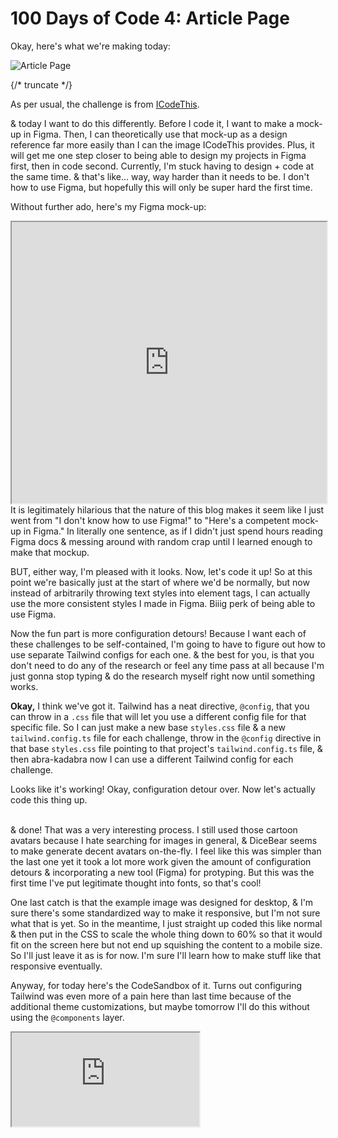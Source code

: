 
# 100 Days of Code 4: Article Page

Okay, here's what we're making today:

![Article Page](./article_page.webp)

{/* truncate */}

As per usual, the challenge is from [ICodeThis](https://icodethis.com/modes/design-to-code/49/submissions).

& today I want to do this differently. Before I code it, I want to make a
mock-up in Figma. Then, I can theoretically use that mock-up as a design
reference far more easily than I can the image ICodeThis provides. Plus, it will
get me one step closer to being able to design my projects in Figma first, then
in code second. Currently, I'm stuck having to design + code at the same time. &
that's like... way, way harder than it needs to be. I don't how to use Figma,
but hopefully this will only be super hard the first time.

Without further ado, here's my Figma mock-up:

<iframe
  style={{
    border: '1px solid rgba(0, 0, 0, 0.1)',
  }}
  width='100%'
  height='450'
  src='https://www.figma.com/embed?embed_host=share&url=https%3A%2F%2Fwww.figma.com%2Ffile%2F39ABvxaO36tLLFcjxfwMac%2F100-Days-of-Coding-4%253A-Article-Page%3Ftype%3Ddesign%26node-id%3D0%253A1%26mode%3Ddesign%26t%3DDgFcw7zvSsz33GUf-1'
  allowFullScreen
></iframe>
<br />
It is legitimately hilarious that the nature of this blog makes it seem like I just
went from "I don't know how to use Figma!" to "Here's a competent mock-up in Figma."
In literally one sentence, as if I didn't just spend hours reading Figma docs & messing
around with random crap until I learned enough to make that mockup.

BUT, either way, I'm pleased with it looks. Now, let's code it up! So at this point
we're basically just at the start of where we'd be normally, but now instead of arbitrarily
throwing text styles into element tags, I can actually use the more consistent styles
I made in Figma. Biiig perk of being able to use Figma.

Now the fun part is more configuration detours! Because I want each of these challenges
to be self-contained, I'm going to have to figure out how to use separate Tailwind
configs for each one. & the best for you, is that you don't need to do any of the
research or feel any time pass at all because I'm just gonna stop typing & do the
research myself right now until something works.

**Okay,** I think we've got it. Tailwind has a neat directive, `@config`, that you
can throw in a `.css` file that will let you use a different config file for that
specific file. So I can just make a new base `styles.css` file & a new `tailwind.config.ts`
file for each challenge, throw in the `@config` directive in that base `styles.css`
file pointing to that project's `tailwind.config.ts` file, & then abra-kadabra now
I can use a different Tailwind config for each challenge.

Looks like it's working! Okay, configuration detour over. Now let's actually code this thing up.

<ArticlePage />
<br />& done! That was a very interesting process. I still used those cartoon avatars
because I hate searching for images in general, & DiceBear seems to make generate
decent avatars on-the-fly. I feel like this was simpler than the last one yet it
took a lot more work given the amount of configuration detours & incorporating a
new tool (Figma) for protyping. But this was the first time I've put legitimate thought
into fonts, so that's cool!

One last catch is that the example image was designed for desktop, & I'm sure there's
some standardized way to make it responsive, but I'm not sure what that is yet. So
in the meantime, I just straight up coded this like normal & then put in the CSS
to scale the whole thing down to 60% so that it would fit on the screen here but
not end up squishing the content to a mobile size. So I'll just leave it as is for
now. I'm sure I'll learn how to make stuff like that responsive eventually.

Anyway, for today here's the CodeSandbox of it. Turns out configuring Tailwind was
even more of a pain here than last time because of the additional theme customizations,
but maybe tomorrow I'll do this without using the `@components` layer.

<iframe
  src='https://codesandbox.io/embed/nfgh6z?view=editor+%2B+preview&module=%2Fsrc%2Farticle-page.tsx'
  style={{
    width: '100%',
    height: '500px',
    border: '0',
    borderRadius: '4px',
    overflow: 'hidden',
  }}
  title='article-page'
></iframe>
